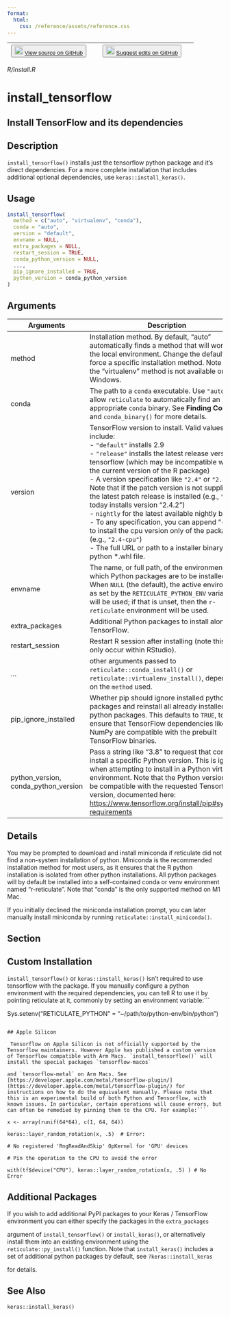 ```yaml
---
format:
  html:
    css: /reference/assets/reference.css
---
```


| <button class="button"> ![](/reference/assets/GitHub-Mark-32px.png){width="20"} [View source on GitHub](https://github.com/rstudio/tensorflow//blob/main/R/install.R) </button> | <button class="button"> ![](/reference/assets/GitHub-Mark-32px.png){width="20"} [Suggest edits on GitHub](https://github.com/rstudio/tensorflow//edit/main/R/install.R) </button> |
|:------------------------------:|:--------------------------------------:|

*R/install.R*

# install_tensorflow

## Install TensorFlow and its dependencies

## Description
`install_tensorflow()` installs just the tensorflow python package and it's direct dependencies. For a more complete installation that includes additional optional dependencies, use `keras::install_keras()`. 


## Usage
```r
install_tensorflow( 
  method = c("auto", "virtualenv", "conda"), 
  conda = "auto", 
  version = "default", 
  envname = NULL, 
  extra_packages = NULL, 
  restart_session = TRUE, 
  conda_python_version = NULL, 
  ..., 
  pip_ignore_installed = TRUE, 
  python_version = conda_python_version 
) 
```

## Arguments
|Arguments|Description|
|---|---|
| method | Installation method. By default, "auto" automatically finds a method that will work in the local environment. Change the default to force a specific installation method. Note that the "virtualenv" method is not available on Windows. |
| conda | The path to a `conda` executable. Use `"auto"` to allow `reticulate` to automatically find an appropriate `conda` binary. See **Finding Conda** and `conda_binary()` for more details. |
| version | TensorFlow version to install. Valid values include: <br>- `"default"` installs  2.9 <br>- `"release"` installs the latest release version of tensorflow (which may be incompatible with the current version of the R package) <br>- A version specification like `"2.4"` or `"2.4.0"`. Note that if the patch version is not supplied, the latest patch release is installed (e.g., `"2.4"` today installs version "2.4.2") <br>- `nightly` for the latest available nightly build. <br>- To any specification, you can append "-cpu" to install the cpu version only of the package (e.g., `"2.4-cpu"`) <br>- The full URL or path to a installer binary or python *.whl file.  |
| envname | The name, or full path, of the environment in which Python packages are to be installed. When `NULL` (the default), the active environment as set by the `RETICULATE_PYTHON_ENV` variable will be used; if that is unset, then the `r-reticulate` environment will be used. |
| extra_packages | Additional Python packages to install along with TensorFlow. |
| restart_session | Restart R session after installing (note this will only occur within RStudio). |
| ... | other arguments passed to `reticulate::conda_install()` or `reticulate::virtualenv_install()`, depending on the `method` used. |
| pip_ignore_installed | Whether pip should ignore installed python packages and reinstall all already installed python packages. This defaults to `TRUE`, to ensure that TensorFlow dependencies like NumPy are compatible with the prebuilt TensorFlow binaries. |
| python_version, conda_python_version | Pass a string like "3.8" to request that conda install a specific Python version. This is ignored when attempting to install in a Python virtual environment. Note that the Python version must be compatible with the requested Tensorflow version, documented here: [https://www.tensorflow.org/install/pip#system-requirements](https://www.tensorflow.org/install/pip#system-requirements) |

## Details

You may be prompted to download and install miniconda if reticulate did not find a non-system installation of python. Miniconda is the recommended installation method for most users, as it ensures that the R python installation is isolated from other python installations. All python packages will by default be installed into a self-contained conda or venv environment named "r-reticulate". Note that "conda" is the only supported method on M1 Mac. 

If you initially declined the miniconda installation prompt, you can later manually install miniconda by running `reticulate::install_miniconda()`. 

## Section

## Custom Installation

 `install_tensorflow()` or `keras::install_keras()` isn't required to use tensorflow with the package. If you manually configure a python environment with the required dependencies, you can tell R to use it by pointing reticulate at it, commonly by setting an environment variable:```

Sys.setenv("RETICULATE_PYTHON" = "~/path/to/python-env/bin/python") 

```

## Apple Silicon

 Tensorflow on Apple Silicon is not officially supported by the Tensorflow maintainers. However Apple has published a custom version of Tensorflow compatible with Arm Macs. `install_tensorflow()` will install the special packages `tensorflow-macos`

and `tensorflow-metal` on Arm Macs. See [https://developer.apple.com/metal/tensorflow-plugin/](https://developer.apple.com/metal/tensorflow-plugin/) for instructions on how to do the equivalent manually. Please note that this is an experimental build of both Python and Tensorflow, with known issues. In particular, certain operations will cause errors, but can often be remedied by pinning them to the CPU. For example:```

x <- array(runif(64*64), c(1, 64, 64)) 

keras::layer_random_rotation(x, .5)  # Error: 

# No registered 'RngReadAndSkip' OpKernel for 'GPU' devices 

# Pin the operation to the CPU to avoid the error 

with(tf$device("CPU"), keras::layer_random_rotation(x, .5) ) # No Error 

```

## Additional Packages

If you wish to add additional PyPI packages to your Keras / TensorFlow environment you can either specify the packages in the `extra_packages`

argument of `install_tensorflow()` or `install_keras()`, or alternatively install them into an existing environment using the `reticulate::py_install()` function. Note that `install_keras()` includes a set of additional python packages by default, see `?keras::install_keras`

for details. 




## See Also
`keras::install_keras()`

